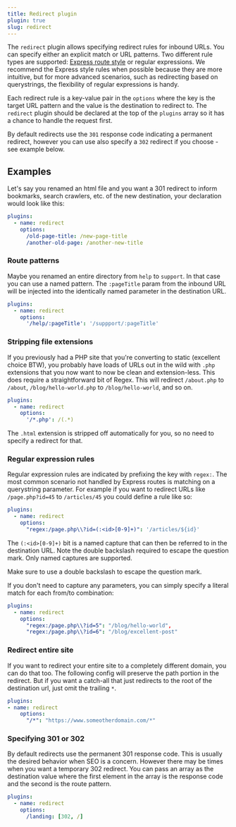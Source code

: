 ```yaml
---
title: Redirect plugin
plugin: true
slug: redirect
---
```



The `redirect` plugin allows specifying redirect rules for inbound URLs. You can specify either an explicit match or URL patterns. Two different rule types are supported: [Express route style](http://expressjs.com/en/guide/routing.html) or regular expressions. We recommend the Express style rules when possible because they are more intuitive, but for more advanced scenarios, such as redirecting based on querystrings, the flexibility of regular expressions is handy.

Each redirect rule is a key-value pair in the `options` where the key is the target URL pattern and the value is the destination to redirect to. The `redirect` plugin should be declared at the top of the `plugins` array so it has a chance to handle the request first.

By default redirects use the `301` response code indicating a permanent redirect, however you can use also specify a `302` redirect if you choose - see example below.

## Examples

Let's say you renamed an html file and you want a 301 redirect to inform bookmarks, search crawlers, etc. of the new destination, your declaration would look like this:

```yaml
plugins:
  - name: redirect
    options:
      /old-page-title: /new-page-title
      /another-old-page: /another-new-title
```

### Route patterns

Maybe you renamed an entire directory from `help` to `support`. In that case you can use a named pattern. The `:pageTitle` param from the inbound URL will be injected into the identically named parameter in the destination URL.

```yaml
plugins:
  - name: redirect
    options:
      '/help/:pageTitle': '/suppport/:pageTitle'
```

### Stripping file extensions

If you previously had a PHP site that you're converting to static (excellent choice BTW), you probably have loads of URLs out in the wild with `.php` extensions that you now want to now be clean and extension-less. This does require a straightforward bit of Regex. This will redirect `/about.php` to `/about`, `/blog/hello-world.php` to `/blog/hello-world`, and so on.

```yaml
plugins:
  - name: redirect
    options:
      '/*.php': /(.*)
```

<Alert type="tip">

The `.html` extension is stripped off automatically for you, so no need to specify a redirect for that.

</Alert>

### Regular expression rules

Regular expression rules are indicated by prefixing the key with `regex:`. The most common scenario not handled by Express routes is matching on a querystring parameter. For example if you want to redirect URLs like `/page.php?id=45` to `/articles/45` you could define a rule like so:

```yaml
plugins:
  - name: redirect
    options:
      "regex:/page.php\\?id=(:<id>[0-9]+)": '/articles/${id}'
```

The `(:<id>[0-9]+)` bit is a named capture that can then be referred to in the destination URL. Note the double backslash required to escape the question mark. Only named captures are supported.

<Alert type="warn">Make sure to use a double backslash to escape the question mark.</Alert>

If you don't need to capture any parameters, you can simply specify a literal match for each from/to combination:

```yaml
plugins:
  - name: redirect
    options:
      "regex:/page.php\\?id=5": "/blog/hello-world",
      "regex:/page.php\\?id=6": "/blog/excellent-post"
```

### Redirect entire site

If you want to redirect your entire site to a completely different domain, you can do that too. The following config will preserve the path portion in the redirect. But if you want a catch-all that just redirects to the root of the destination url, just omit the trailing `*`.

```yaml
plugins:
- name: redirect
    options:
      "/*": "https://www.someotherdomain.com/*"
```

### Specifying 301 or 302

By default redirects use the permanent 301 response code. This is usually the desired behavior when SEO is a concern. However there may be times when you want a temporary 302 redirect. You can pass an array as the destination value where the first element in the array is the response code and the second is the route pattern.

```yaml
plugins:
  - name: redirect
    options:
      /landing: [302, /]
```
